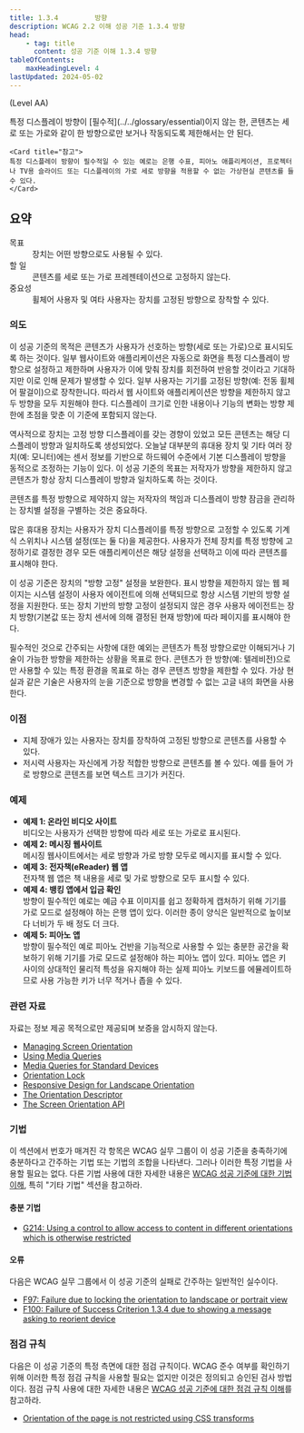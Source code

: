 ```yaml
---
title: 1.3.4         방향
description: WCAG 2.2 이해 성공 기준 1.3.4 방향
head:
    - tag: title
      content: 성공 기준 이해 1.3.4 방향
tableOfContents:
    maxHeadingLevel: 4
lastUpdated: 2024-05-02
---
```



(Level AA)

<Card title="성공 기준(SC)">
특정 디스플레이 방향이 [필수적](../../glossary/essential)이지 않는 한, 콘텐츠는 세로 또는 가로와 같이 한 방향으로만 보거나 작동되도록 제한해서는 안 된다.

    <Card title="참고">
    특정 디스플레이 방향이 필수적일 수 있는 예로는 은행 수표, 피아노 애플리케이션, 프로젝터나 TV용 슬라이드 또는 디스플레이의 가로 세로 방향을 적용할 수 없는 가상현실 콘텐츠를 들 수 있다.
    </Card>
</Card>

## 요약

<dl>
<dt>목표</dt>
<dd>장치는 어떤 방향으로도 사용될 수 있다.</dd>
<dt>할 일</dt>
<dd>콘텐츠를 세로 또는 가로 프레젠테이션으로 고정하지 않는다.</dd>
<dt>중요성</dt>
<dd>휠체어 사용자 및 여타 사용자는 장치를 고정된 방향으로 장착할 수 있다.</dd>
</dl>

### 의도

이 성공 기준의 목적은 콘텐츠가 사용자가 선호하는 방향(세로 또는 가로)으로 표시되도록 하는 것이다. 일부 웹사이트와 애플리케이션은 자동으로 화면을 특정 디스플레이 방향으로 설정하고 제한하며 사용자가 이에 맞춰 장치를 회전하여 반응할 것이라고 기대하지만 이로 인해 문제가 발생할 수 있다. 일부 사용자는 기기를 고정된 방향(예: 전동 휠체어 팔걸이)으로 장착한니다. 따라서 웹 사이트와 애플리케이션은 방향을 제한하지 않고 두 방향을 모두 지원해야 한다. 디스플레이 크기로 인한 내용이나 기능의 변화는 방향 제한에 초점을 맞춘 이 기준에 포함되지 않는다.

역사적으로 장치는 고정 방향 디스플레이를 갖는 경향이 있었고 모든 콘텐츠는 해당 디스플레이 방향과 일치하도록 생성되었다. 오늘날 대부분의 휴대용 장치 및 기타 여러 장치(예: 모니터)에는 센서 정보를 기반으로 하드웨어 수준에서 기본 디스플레이 방향을 동적으로 조정하는 기능이 있다. 이 성공 기준의 목표는 저작자가 방향을 제한하지 않고 콘텐츠가 항상 장치 디스플레이 방향과 일치하도록 하는 것이다.

콘텐츠를 특정 방향으로 제약하지 않는 저작자의 책임과 디스플레이 방향 잠금을 관리하는 장치별 설정을 구별하는 것은 중요하다.

많은 휴대용 장치는 사용자가 장치 디스플레이를 특정 방향으로 고정할 수 있도록 기계식 스위치나 시스템 설정(또는 둘 다)을 제공한다. 사용자가 전체 장치를 특정 방향에 고정하기로 결정한 경우 모든 애플리케이션은 해당 설정을 선택하고 이에 따라 콘텐츠를 표시해야 한다.

이 성공 기준은 장치의 "방향 고정" 설정을 보완한다. 표시 방향을 제한하지 않는 웹 페이지는 시스템 설정이 사용자 에이전트에 의해 선택되므로 항상 시스템 기반의 방향 설정을 지원한다. 또는 장치 기반의 방향 고정이 설정되지 않은 경우 사용자 에이전트는 장치 방향(기본값 또는 장치 센서에 의해 결정된 현재 방향)에 따라 페이지를 표시해야 한다.

필수적인 것으로 간주되는 사항에 대한 예외는 콘텐츠가 특정 방향으로만 이해되거나 기술이 가능한 방향을 제한하는 상황을 목표로 한다. 콘텐츠가 한 방향(예: 텔레비전)으로만 사용할 수 있는 특정 환경을 목표로 하는 경우 콘텐츠 방향을 제한할 수 있다. 가상 현실과 같은 기술은 사용자의 눈을 기준으로 방향을 변경할 수 없는 고글 내의 화면을 사용한다.

### 이점

*   지체 장애가 있는 사용자는 장치를 장착하여 고정된 방향으로 콘텐츠를 사용할 수 있다.
*   저시력 사용자는 자신에게 가장 적합한 방향으로 콘텐츠를 볼 수 있다. 예를 들어 가로 방향으로 콘텐츠를 보면 텍스트 크기가 커진다.

### 예제

*   **예제 1: 온라인 비디오 사이트**  
    비디오는 사용자가 선택한 방향에 따라 세로 또는 가로로 표시된다.
*   **예제 2: 메시징 웹사이트**  
    메시징 웹사이트에서는 세로 방향과 가로 방향 모두로 메시지를 표시할 수 있다.
*   **예제 3: 전자책(eReader) 웹 앱**  
    전자책 웹 앱은 책 내용을 세로 및 가로 방향으로 모두 표시할 수 있다.
*   **예제 4: 뱅킹 앱에서 입금 확인**  
    방향이 필수적인 예로는 예금 수표 이미지를 쉽고 정확하게 캡처하기 위해 기기를 가로 모드로 설정해야 하는 은행 앱이 있다. 이러한 종이 양식은 일반적으로 높이보다 너비가 두 배 정도 더 크다.
*   **예제 5: 피아노 앱**  
    방향이 필수적인 예로 피아노 건반을 기능적으로 사용할 수 있는 충분한 공간을 확보하기 위해 기기를 가로 모드로 설정해야 하는 피아노 앱이 있다. 피아노 앱은 키 사이의 상대적인 물리적 특성을 유지해야 하는 실제 피아노 키보드를 에뮬레이트하므로 사용 가능한 키가 너무 적거나 좁을 수 있다.

### 관련 자료

자료는 정보 제공 목적으로만 제공되며 보증을 암시하지 않는다.

*   [Managing Screen Orientation](https://developer.mozilla.org/en-US/docs/Web/API/CSS_Object_Model/Managing_screen_orientation)
*   [Using Media Queries](https://developer.mozilla.org/en-US/docs/Web/CSS/Media_Queries/Using_media_queries)
*   [Media Queries for Standard Devices](https://css-tricks.com/snippets/css/media-queries-for-standard-devices/)
*   [Orientation Lock](https://css-tricks.com/snippets/css/orientation-lock/)
*   [Responsive Design for Landscape Orientation](https://css-tricks.com/forums/topic/responsive-design-for-landscape-orientation/)
*   [The Orientation Descriptor](https://www.w3.org/TR/css-device-adapt-1/#orientation-desc)
*   [The Screen Orientation API](https://www.w3.org/TR/screen-orientation/)

### 기법

이 섹션에서 번호가 매겨진 각 항목은 WCAG 실무 그룹이 이 성공 기준을 충족하기에 충분하다고 간주하는 기법 또는 기법의 조합을 나타낸다. 그러나 이러한 특정 기법을 사용할 필요는 없다. 다른 기법 사용에 대한 자세한 내용은 [WCAG 성공 기준에 대한 기법 이해](../understanding-techniques), 특히 "기타 기법" 섹션을 참고하라.

#### 충분 기법

*   [G214: Using a control to allow access to content in different orientations which is otherwise restricted](https://www.w3.org/WAI/WCAG22/Techniques/general/G214)

#### 오류

다음은 WCAG 실무 그룹에서 이 성공 기준의 실패로 간주하는 일반적인 실수이다.

*   [F97: Failure due to locking the orientation to landscape or portrait view](https://www.w3.org/WAI/WCAG22/Techniques/failures/F97)
*   [F100: Failure of Success Criterion 1.3.4 due to showing a message asking to reorient device](https://www.w3.org/WAI/WCAG22/Techniques/failures/F100)

### 점검 규칙

다음은 이 성공 기준의 특정 측면에 대한 점검 규칙이다. WCAG 준수 여부를 확인하기 위해 이러한 특정 점검 규칙을 사용할 필요는 없지만 이것은 정의되고 승인된 검사 방법이다. 점검 규칙 사용에 대한 자세한 내용은 [WCAG 성공 기준에 대한 점검 규칙 이해](understanding-act-rules.html)를 참고하라.

*   [Orientation of the page is not restricted using CSS transforms](https://www.w3.org/WAI/standards-guidelines/act/rules/b33eff/proposed/)

